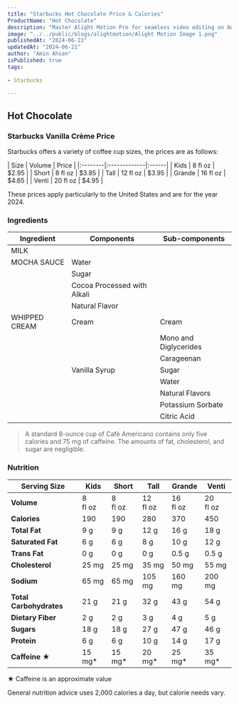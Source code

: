 ```yaml
---
title: "Starbucks Hot Chocolate Price & Calories"
ProductName: "Hot Chocolate" 
description: "Master Alight Motion Pro for seamless video editing on Android, iOS, and Tablets with our ultimate guide, unlocking advanced features and elevating your skills in 2024!"
image: "../../public/blogs/alightmotion/Alight Motion Image 1.png"
publishedAt: "2024-06-21"
updatedAt: "2024-06-21"
author: "Amin Ahsan"
isPublished: true
tags:
 
- Starbucks
      
---
```


 
## Hot Chocolate 
  
### Starbucks Vanilla Crème  Price

Starbucks offers a variety of coffee cup sizes, the prices are as follows:

<div style={{width:"300px"}}>
| Size    | Volume       | Price |
|:--------|:-------------|:------|
| Kids    | 8 fl oz      | $2.95 |
| Short   | 8 fl oz      | $3.85 |
| Tall    | 12 fl oz     | $3.95 |
| Grande  | 16 fl oz     | $4.65 |
| Venti   | 20 fl oz     | $4.95 |
</div>

These prices apply particularly to the United States and are for the year 2024.



<style jsx>{`
  .table-container {
    overflow-x: auto;
    position: relative;
  }
  .table-container table {
    border-collapse: collapse;
    width: 30%;
  }
  .table-container th,
  .table-container td {
    border: 1px solid #ddd;
    padding: 2px;
    min-width: 30px;
    font-size: 11px;
  }
  .table-container th:first-child,
  .table-container td:first-child {
    position: sticky;
    left: 0;
    background-color: white;
    z-index: 1;
  }
  @media (max-width: 768px) {
    .table-container th:not(:first-child),
    .table-container td:not(:first-child) {
      min-width: 50px;
    }
  }
`}</style>


### Ingredients

| Ingredient     | Components        | Sub-components                             |
|----------------|-------------------|--------------------------------------------|
| MILK           |                   |                                            |
| MOCHA SAUCE    | Water             |                                            |
|                | Sugar             |                                            |
|                | Cocoa Processed with Alkali |                                |
|                | Natural Flavor    |                                            |
| WHIPPED CREAM  | Cream             | Cream                                      |
|                |                   | Mono and Diglycerides                      |
|                |                   | Carageenan                                 |
|                | Vanilla Syrup     | Sugar                                      |
|                |                   | Water                                      |
|                |                   | Natural Flavors                            |
|                |                   | Potassium Sorbate                          |
|                |                   | Citric Acid                                |
> A standard 8-ounce cup of Café Americano contains only five calories and 75 mg of caffeine. The amounts of fat, cholesterol, and sugar are negligible.

### Nutrition

| Serving Size      | Kids        | Short       | Tall        | Grande      | Venti       |
|-------------------|-------------|-------------|-------------|-------------|-------------|
| **Volume**        |8 <br/> fl oz|8 <br/> fl oz|12 <br/>fl oz|16 <br/>fl oz|20 <br/>fl oz|
| **Calories**      | 190         | 190         | 280         | 370         | 450         |
| **Total Fat**     | 9 g         | 9 g         | 12 g        | 16 g        | 18   g      |
| **Saturated Fat** | 6 g         | 6 g         | 8 g         | 10 g        | 12   g      |
| **Trans Fat**     | 0 g         | 0 g         | 0  g        | 0.5  g      | 0.5  g      |
| **Cholesterol**   | 25 mg       | 25 mg       | 35   mg     | 50  mg      | 55   mg     |
| **Sodium**        | 65 mg       | 65  mg      | 105   mg    | 160   mg    | 200   mg    |
| **Total Carbohydrates** | 21 g  | 21  g       | 32  g       | 43  g       | 54  g       |
| **Dietary Fiber** | 2 g         | 2 g         | 3  g        | 4 g         | 5  g        |
| **Sugars**        | 18 g        | 18 g        | 27  g       | 47  g       | 46   g      |
| **Protein**       | 6 g         | 6  g        | 10  g       | 14  g       | 17   g      |
| **Caffeine ★**    | 15 mg*      | 15 mg*      | 20  mg*     | 25 mg*      | 35  mg*    |


★ Caffeine is an approximate value

General nutrition advice uses 2,000 calories a day, but calorie needs vary. 